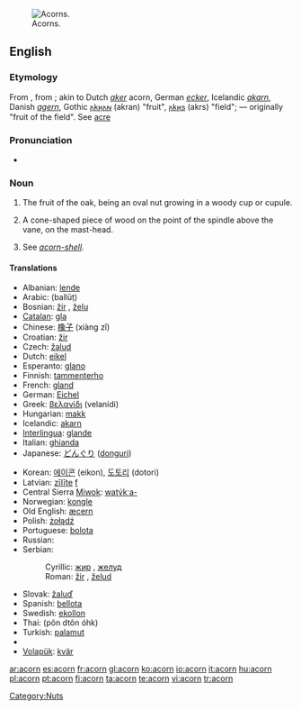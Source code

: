 [[Image:Quercus_falcata_acorns.jpg|thumb|right|Acorns.]]
==English==
{{wikipedia}}

===Etymology===
From {{etyl|ang|en}} {{term|æcern||lang=ang}}, from {{term|æcer||lang=ang|field, acre}}; akin to Dutch ''[[aker]]'' acorn, German ''[[ecker]]'', Icelandic ''[[akarn]]'', Danish ''[[agern]]'', Gothic [[𐌰𐌺𐍂𐌰𐌽]] (akran) "fruit", [[𐌰𐌺𐍂𐍃]] (akrs) "field"; — originally "fruit of the field". See [[acre]]

{{etystub|why isn't this from [[ac]], oak?. I've read Online Ety Dictionary entry, but not OED on this.}}

===Pronunciation===
* {{audio|en-us-acorn.ogg|Audio (US)}}

===Noun===
{{en-noun}}

# The fruit of the oak, being an oval nut growing in a woody cup or cupule.
# {{nautical}} A cone-shaped piece of wood on the point of the spindle above the vane, on the mast-head.
# {{context|zoology}} See ''[[acorn-shell]]''.

====Translations====
{{top}}
* Albanian: [[lende]] {{f}}
* Arabic: {{Arab|[[بلوط]]}} (ballūṭ) {{m}}
* Bosnian: [[žir]] {{m}}, [[želu]] {{m}}
* [[Catalan]]: [[gla]] {{f}}
* Chinese: [[橡子]] (xiàng zǐ)
* Croatian: [[žir]] {{m}}
* Czech: [[žalud]] {{m}}
* Dutch: [[eikel]] {{m}}
* Esperanto: [[glano]]
* Finnish: [[tammenterho]]
* French: [[gland]] {{m}}
* German: [[Eichel]] {{f}}
* Greek: [[βελανίδι]] (velanídi)
* Hungarian: [[makk]]
* Icelandic: [[akarn]] {{n}}
* [[Interlingua]]: [[glande]]
* Italian: [[ghianda]] {{f}}
* Japanese: [[どんぐり]] ([[donguri]])
{{mid}}
* Korean: [[에이콘]] (eikon), [[도토리]] (dotori)
* Latvian: [[zīlīte]] [[f]]
* Central Sierra [[Miwok]]: [[watýkˑa-]]
* Norwegian: [[kongle]] {{m|f}}
* Old English: [[æcern]]
* Polish: [[żołądź]] {{m}}
* Portuguese: [[bolota]] {{f}}
* Russian: {{t|ru|жёлудь|tr=žólud’|m}}
* Serbian:
*: Cyrillic: [[жир]] {{m}}, [[желуд]] {{m}}
*: Roman: [[žir#Serbian|žir]] {{m}}, [[želud]] {{m}}
* Slovak: [[žaluď]] {{m}}
* Spanish: [[bellota]] {{f}}
* Swedish: [[ekollon]] {{g|Swedish}}
* Thai: {{Thai|[[ผลต้นโอ๊ก]]}} (pŏn dtôn óhk)
* Turkish: [[palamut]]
* {{trreq|Vietnamese}}
* [[Volapük]]: [[kvär]]
{{bottom}}

[[Category:Nuts]]

[[ar:acorn]]
[[es:acorn]]
[[fr:acorn]]
[[gl:acorn]]
[[ko:acorn]]
[[io:acorn]]
[[it:acorn]]
[[hu:acorn]]
[[pl:acorn]]
[[pt:acorn]]
[[fi:acorn]]
[[ta:acorn]]
[[te:acorn]]
[[vi:acorn]]
[[tr:acorn]]